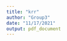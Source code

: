 ```yaml
---
title: "krr"
author: "Group3"
date: "11/17/2021"
output: pdf_document
---
```


\section{Introduction}

\section{Data}

\section{Method}

\section{Results}

\section{Discussion}